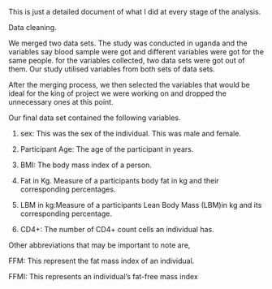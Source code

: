 This is just a detailed document of what I did at every stage of the analysis.

Data cleaning.

We merged two data sets. The study was conducted in uganda and the variables say blood sample were got and different variables were got for the same people. for the variables collected, two data sets were got out of them. Our study utilised variables from both sets of data sets. 

After the merging process, we then selected the variables that would be ideal for the king of project we were working on and dropped the unnecessary ones at this point.

Our final data set contained the following variables.

1. sex: This was the sex of the individual. This was male and female.

2. Participant Age: The age of the participant in years.

3. BMI: The body mass index of a person.

4. Fat in Kg. Measure of a participants body fat in kg and their corresponding percentages.

5. LBM in kg:Measure of a participants Lean Body Mass (LBM)in kg and its corresponding percentage.  

6. CD4+: The number of CD4+ count cells an individual has.


Other abbreviations that may be important to note are,

 FFM: This represent the fat mass index of an individual.

 
 FFMI: This represents an individual's fat-free mass index









